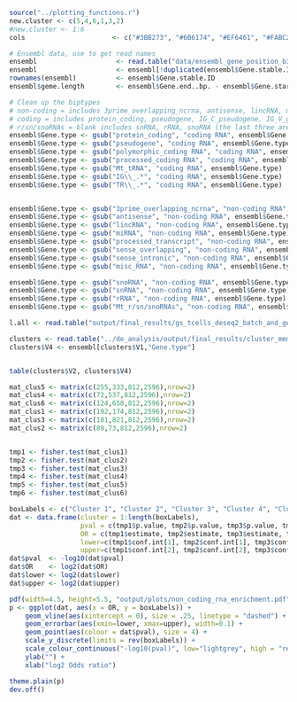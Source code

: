 ```r
source("../plotting_functions.r")
new.cluster <- c(5,4,6,1,3,2)
#new.cluster <- 1:6
cols                      <- c("#3BB273", "#6B6174", "#EF6461", "#FABC2A", "#8576B6", "#2274A5")

# Ensembl data, use to get read names
ensembl                    <- read.table("data/ensembl_gene_position_b37_biotype.txt", sep="\t", header=T, stringsAsFactors = F)
ensembl                    <- ensembl[!duplicated(ensembl$Gene.stable.ID),]
rownames(ensembl)          <- ensembl$Gene.stable.ID
ensembl$geme.length        <- ensembl$Gene.end..bp. - ensembl$Gene.start..bp.

# Clean up the biptypes
# non-coding = includes 3prime_overlapping_ncrna, antisense, lincRNA, miRNA, processed_transcript, sense_overlapping, sense_intronic, misc_RNA
# coding = includes protein_coding, pseudogene, IG_C_pseudogene, IG_V_gene
# r/sn/snoRNAs = blank includes snRNA, rRNA, snoRNA (the last three are clearly defined ncRNAs with specific function, thus not of interest to this class)
ensembl$Gene.type <- gsub("protein_coding", "coding RNA", ensembl$Gene.type)
ensembl$Gene.type <- gsub("pseudogene", "coding RNA", ensembl$Gene.type)
ensembl$Gene.type <- gsub("polymorphic_coding RNA", "coding RNA", ensembl$Gene.type)
ensembl$Gene.type <- gsub("processed_coding RNA", "coding RNA", ensembl$Gene.type)
ensembl$Gene.type <- gsub("Mt_tRNA", "coding RNA", ensembl$Gene.type)
ensembl$Gene.type <- gsub("IG\\_.*", "coding RNA", ensembl$Gene.type)
ensembl$Gene.type <- gsub("TR\\_.*", "coding RNA", ensembl$Gene.type)


ensembl$Gene.type <- gsub("3prime_overlapping_ncrna", "non-coding RNA", ensembl$Gene.type)
ensembl$Gene.type <- gsub("antisense", "non-coding RNA", ensembl$Gene.type)
ensembl$Gene.type <- gsub("lincRNA", "non-coding RNA", ensembl$Gene.type)
ensembl$Gene.type <- gsub("miRNA", "non-coding RNA", ensembl$Gene.type)
ensembl$Gene.type <- gsub("processed_transcript", "non-coding RNA", ensembl$Gene.type)
ensembl$Gene.type <- gsub("sense_overlapping", "non-coding RNA", ensembl$Gene.type)
ensembl$Gene.type <- gsub("sense_intronic", "non-coding RNA", ensembl$Gene.type)
ensembl$Gene.type <- gsub("misc_RNA", "non-coding RNA", ensembl$Gene.type)

ensembl$Gene.type <- gsub("snoRNA", "non-coding RNA", ensembl$Gene.type)
ensembl$Gene.type <- gsub("snRNA", "non-coding RNA", ensembl$Gene.type)
ensembl$Gene.type <- gsub("rRNA", "non-coding RNA", ensembl$Gene.type)
ensembl$Gene.type <- gsub("Mt_r/sn/snoRNAs", "non-coding RNA", ensembl$Gene.type)

l.all <- read.table("output/final_results/gs_tcells_deseq2_batch_and_gender_corrected_leiden_fdr_005_replication_olso.tsv", sep="\t", stringsAsFactors=F, header=T)

clusters <- read.table("../de_analysis/output/final_results/cluster_memberships_kmeans_nclust6.tsv", sep="\t", stringsAsFactors = F)
clusters$V4 <- ensembl[clusters$V1,"Gene.type"]


table(clusters$V2, clusters$V4)
```


```r
mat_clus5 <- matrix(c(255,333,812,2596),nrow=2)
mat_clus4 <- matrix(c(72,537,812,2596),nrow=2)
mat_clus6 <- matrix(c(124,658,812,2596),nrow=2)
mat_clus1 <- matrix(c(192,174,812,2596),nrow=2)
mat_clus3 <- matrix(c(181,821,812,2596),nrow=2)
mat_clus2 <- matrix(c(89,73,812,2596),nrow=2)


tmp1 <- fisher.test(mat_clus1)
tmp2 <- fisher.test(mat_clus2)
tmp3 <- fisher.test(mat_clus3)
tmp4 <- fisher.test(mat_clus4)
tmp5 <- fisher.test(mat_clus5)
tmp6 <- fisher.test(mat_clus6)
```

```r
boxLabels <- c("Cluster 1", "Cluster 2", "Cluster 3", "Cluster 4", "Cluster 5","Cluster 6")
dat <- data.frame(cluster = 1:length(boxLabels), 
                  pval = c(tmp1$p.value, tmp2$p.value, tmp3$p.value, tmp4$p.value, tmp5$p.value, tmp6$p.value),
                  OR = c(tmp1$estimate, tmp2$estimate, tmp3$estimate, tmp4$estimate, tmp5$estimate, tmp6$estimate),
                  lower=c(tmp1$conf.int[1], tmp2$conf.int[1], tmp3$conf.int[1], tmp4$conf.int[1], tmp5$conf.int[1], tmp6$conf.int[1]),
                  upper=c(tmp1$conf.int[2], tmp2$conf.int[2], tmp3$conf.int[2], tmp4$conf.int[2], tmp5$conf.int[2], tmp6$conf.int[2]))
dat$pval  <- -log10(dat$pval)
dat$OR    <- log2(dat$OR)
dat$lower <- log2(dat$lower)
dat$upper <- log2(dat$upper)

pdf(width=4.5, height=5.5, "output/plots/non_coding_rna_enrichment.pdf",  family = "ArialMT", paper="a4")
p <- ggplot(dat, aes(x = OR, y = boxLabels)) + 
    geom_vline(aes(xintercept = 0), size = .25, linetype = "dashed") + 
    geom_errorbar(aes(xmin=lower, xmax=upper), width=0.1) +
    geom_point(aes(colour = dat$pval), size = 4) +
    scale_y_discrete(limits = rev(boxLabels)) +
    scale_colour_continuous("-log10(pval)", low="lightgrey", high = "red") +
    ylab("") +
    xlab("log2 Odds ratio") 

theme.plain(p)
dev.off()
  ```

